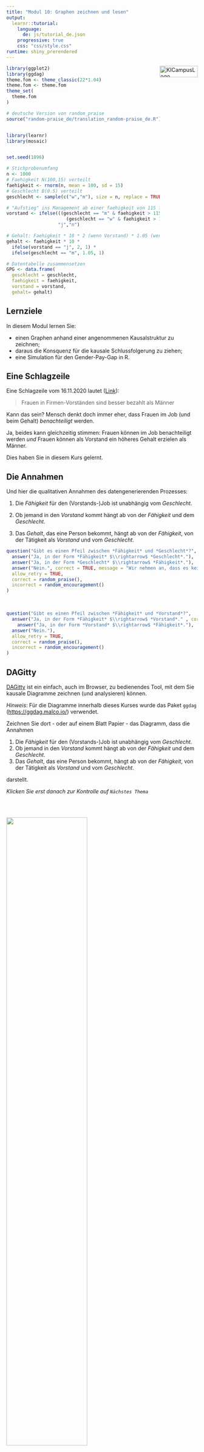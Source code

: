 ```yaml
---
title: "Modul 10: Graphen zeichnen und lesen"
output: 
  learnr::tutorial:
    language: 
      de: js/tutorial_de.json
    progressive: true
    css: "css/style.css"
runtime: shiny_prerendered
---
```


<a href="https://ki-campus.org/">
<img border="0" alt="KICampusLogo" src="images/KIcampusLogo.png" width="100" height="30" style="float: right">
</a>

```r
library(ggplot2)
library(ggdag)
theme.fom <- theme_classic(22*1.04)
theme.fom <- theme.fom
theme_set(
  theme.fom  
)

# deutsche Version von random_praise
source("random-praise_de/translation_random-praise_de.R")


library(learnr)
library(mosaic)


set.seed(1896)

# Stichprobenumfang
n <- 1000
# Faehigkeit N(100,15) verteilt
faehigkeit <- rnorm(n, mean = 100, sd = 15)
# Geschlecht B(0.5) verteilt
geschlecht <- sample(c("w","m"), size = n, replace = TRUE)

# "Aufstieg" ins Management ab einer faehigkeit von 115 für Männer, ab 130 für Frauen
vorstand <- ifelse(((geschlecht == "m" & faehigkeit > 115) | 
                      (geschlecht == "w" & faehigkeit > 130)),
                   "j","n")

# Gehalt: Faehigkeit * 10 * 2 (wenn Vorstand) * 1.05 (wenn Mann)
gehalt <- faehigkeit * 10 * 
  ifelse(vorstand == "j", 2, 1) * 
  ifelse(geschlecht == "m", 1.05, 1)

# Datentabelle zusammensetzen
GPG <- data.frame(
  geschlecht = geschlecht,
  faehigkeit = faehigkeit,
  vorstand = vorstand,
  gehalt= gehalt)
```

## Lernziele

In diesem Modul lernen Sie:

- einen Graphen anhand einer angenommenen Kausalstruktur zu zeichnen;
- daraus die Konsquenz für die kausale Schlussfolgerung zu ziehen;
- eine Simulation für den Gender-Pay-Gap in R.

## Eine Schlagzeile

Eine Schlagzeile vom 16.11.2020 lautet ([Link](https://www.zeit.de/news/2020-11/16/frauen-im-vorstand-von-dax-firmen-verdienen-mehr-als-maenner)): 

> Frauen in Firmen-Vorständen sind besser bezahlt als Männer

Kann das sein? Mensch denkt doch immer eher, dass Frauen im Job (und beim Gehalt) *benachteiligt* werden.

Ja, beides kann gleichzeitig stimmen: Frauen können im Job benachteiligt werden *und* Frauen können als Vorstand ein höheres Gehalt erzielen als Männer. 

Dies haben Sie in diesem Kurs gelernt.

## Die Annahmen

Und hier die qualitativen Annahmen des datengenerierenden Prozesses:

1. Die *Fähigkeit* für den (Vorstands-)Job ist unabhängig vom *Geschlecht*.

2. Ob jemand in den *Vorstand* kommt hängt ab von der *Fähigkeit* und dem *Geschlecht*.

3. Das *Gehalt*, das eine Person bekommt, hängt ab von der *Fähigkeit*, von der Tätigkeit als *Vorstand* und vom *Geschlecht*.

```r
question("Gibt es einen Pfeil zwischen *Fähigkeit* und *Geschlecht*?",
  answer("Ja, in der Form *Fähigkeit* $\\rightarrow$ *Geschlecht*."),
  answer("Ja, in der Form *Geschlecht* $\\rightarrow$ *Fähigkeit*."),
  answer("Nein.", correct = TRUE, message = "Wir nehmen an, dass es keinen Zusammenhang zwischen *Fähigkeit* und *Geschlecht* gibt, daher gibt es auch keinen Pfeil."),
  allow_retry = TRUE,
  correct = random_praise(),
  incorrect = random_encouragement()
)
```

<br>

```r
question("Gibt es einen Pfeil zwischen *Fähigkeit* und *Vorstand*?",
  answer("Ja, in der Form *Fähigkeit* $\\rightarrow$ *Vorstand*." , correct = TRUE, message = "Wir nehmen an, dass die Vorstandstätigkeit von der Fähigkeit abhängt &ndash; und nicht umgekehrt."),
    answer("Ja, in der Form *Vorstand* $\\rightarrow$ *Fähigkeit*."),
  answer("Nein."),
  allow_retry = TRUE,
  correct = random_praise(),
  incorrect = random_encouragement()
)
```

## DAGitty

[DAGitty](http://dagitty.net/) ist ein einfach, auch im Browser, zu bedienendes Tool, mit dem Sie kausale Diagramme zeichnen (und analysieren) können.

*Hinweis*: Für die Diagramme innerhalb dieses Kurses wurde das Paket `ggdag` ([https://ggdag.malco.io/](https://ggdag.malco.io/)) verwendet.

Zeichnen Sie dort - oder auf einem Blatt Papier - das Diagramm, dass die Annahmen

1. Die *Fähigkeit* für den (Vorstands-)Job ist unabhängig vom *Geschlecht*.
2. Ob jemand in den *Vorstand* kommt hängt ab von der *Fähigkeit* und dem *Geschlecht*.
3. Das *Gehalt*, das eine Person bekommt, hängt ab von der *Fähigkeit*, von der Tätigkeit als *Vorstand* und vom *Geschlecht*.

darstellt.

*Klicken Sie erst danach zur Kontrolle auf `Nächstes Thema`*

##

<br>

![](images/GPG-1.png){width="65%"}

1. Die *Fähigkeit* für den (Vorstands-)Job ist unabhängig vom *Geschlecht*. Daher kein Pfeil zwischen diesen Variablen.
2. Ob jemand in den *Vorstand* kommt hängt ab von der *Fähigkeit* und dem *Geschlecht*. Daher sowohl ein Pfeil von *Geschlecht* zu *Vorstand* als auch von *Fähigkeit* zu *Vorstand*.
3. Das *Gehalt*, das eine Person bekommt, hängt ab von der *Fähigkeit*, von der Tätigkeit als *Vorstand* und vom *Geschlecht*. Daher jeweils ein Pfeil von *Fähigkeit*, *Vorstand* und *Geschlecht* zu *Gehalt*.


```r
question("Welche Rolle spielt *Vorstand* im Teilgraphen mit *Geschlecht* und *Fähigkeit*?",
  answer("Mediator"),
  answer("Confounder"),
  answer("Collider", correct = TRUE, message = "Korrekt &ndash; die beiden Pfeile zeigen beide auf *Vorstand*."),
         allow_retry = TRUE,
         correct = random_praise(),
         incorrect = random_encouragement())
```

## Eine Simulation

Treffen wir zusätzlich noch quantitative Modellannahmen für das Beispiel:

1. `faehigkeit` ist normalverteilt mit $\mu=1000$ und $\sigma=15$.

2. `geschlecht` ist Bernoulliverteilt mit einer Wahrscheinlichkeit von $\pi=0.5$ für eine Frau.

3. Ein Mann kommt ab einer `faehigkeit` größer als 115 in den Vorstand, eine Frau erst ab 130. Frauen müssen also fähiger sein als Männer um in den Vorstand zu kommmen &ndash; so hier die Annahme.

4. Das `gehalt` setzt sich zusammen aus `faehigkeit` ($\cdot 10$). Es ist im `vorstand` doppelt so hoch und für Männer noch einmal $5\%$ höher. Fähigere Leute verdienen mehr, Mitglieder des Vorstands verdienen mehr und Männer verdienen mehr.
$$\text{gehalt} = \text{faehigkeit} \cdot 10 \cdot \begin{cases}2, \,\text{ist Vorstand} \\ 1, \,\text{sonst} \end{cases} \cdot \begin{cases}1.05, \,\text{ist Mann} \\ 1, \,\text{sonst} \end{cases}.$$

<red>&#9888;</red> Auch diese Annahmen sind stark vereinfacht!

Um dies in `R` für z. B. $n=1000$ Mitarbeiter:innen zu simulieren kann folgender Code verwendet werden:

```r
# Paket aktivieren
library(mosaic)
# Zufallszahlengenerator initiieren
set.seed(1896)

# Stichprobenumfang
n <- 1000
# Faehigkeit: N(100,15) verteilt
faehigkeit <- rnorm(n, mean = 100, sd = 15)
# Geschlecht: B(0.5) verteilt
geschlecht <- sample(c("w","m"), size = n, replace = TRUE)

# "Aufstieg" ins Management: ab einer faehigkeit von 115 für Männer, ab 130 für Frauen
vorstand <- ifelse(((geschlecht == "m" & faehigkeit > 115) | 
                      (geschlecht == "w" & faehigkeit > 130)),
                   "j","n")

# Gehalt: Faehigkeit * 10 * 2 (wenn Vorstand) * 1.05 (wenn Mann)
gehalt <- faehigkeit * 10 * 
  ifelse(vorstand == "j", 2, 1) * 
  ifelse(geschlecht == "m", 1.05, 1)

# Datentabelle zusammensetzen
GPG <- data.frame(
  geschlecht = geschlecht,
  faehigkeit = faehigkeit,
  vorstand = vorstand,
  gehalt = gehalt)
```

<br>
<span style="color:#301a87;">&#10146;</span> Ein Einblick in die simulierten Daten:
```r
knitr::kable(head(GPG, 5))
```


## Analyse 1

Wie konstruiert: 

Es gibt keine nennenswerten Unterschiede (hier: im arithmetischen Mittelwert, engl. mean; Funktion `mean()`) in der Fähigkeit zwischen den Geschlechtern:

```r
mean(faehigkeit ~ geschlecht, data = GPG)
```

Und im Gehalt? 

Ändern Sie den Code so, dass Sie den arithmetischen Mittelwert der Variable `gehalt` je Geschlecht ausgeben:

```r
mean(faehigkeit ~ geschlecht, data = GPG)
```

```r
mean(gehalt ~ geschlecht, data = GPG)
```

##

Wie konstruiert: 

Männer verdienen im Durchschnitt mit `r round(mean(gehalt ~ geschlecht, data = GPG))[1]` mehr als Frauen, deren Durchschnittsgehalt hier bei `r round(mean(gehalt ~ geschlecht, data = GPG))[2]` liegt.

## Analyse 2

Was passiert, wenn wir uns auf die Vorstandsmitglieder beschränken, d. h., wir wählen (`filter`) nur die Beobachtungen aus, die die Bedingung erfüllen, dass sie im Vorstand sind (`vorstand == "j"`):

```r
GPG %>%
  filter(vorstand == "j") %>%
  mean(gehalt ~ geschlecht, data = .)
```

## 

```r
GPG %>%
  filter(vorstand == "j") %>%
  mean(gehalt ~ geschlecht, data = .)
```

Obwohl Männer insgesamt nach Konstruktion mehr verdienen, verdienen Frauen im Vorstand mehr.

Warum?

Weil sie fähiger sein mussten um in den Vorstand zu kommen.

Kontrollieren Sie dies, indem Sie den Code so abändern, dass Sie den arithmetischen Mittelwert der Variable `faehigkeit` je Geschlecht für die Vorstandsmitglieder ausgeben.

```r
GPG %>%
  filter(vorstand == "j") %>%
  mean(gehalt ~ geschlecht, data = .)
```

```r
GPG %>%
  filter(vorstand == "j") %>%
  mean(faehigkeit ~ geschlecht, data = .)
```

<br>

Und das Gehalt hängt ja, neben dem Geschlecht und der Tätigkeit im Vorstand auch von der Fähigkeit ab &ndash; so die Annahme.

## Verzerrung

Wie in Modul 6 besprochen: 

Adjustierung eines Colliders erzeugt eine Verzerrung, es wird ein Scheinzusammenhang, der den Effekt des Geschlechts auf das Gehalt verzerrt. Mit [DAGitty](http://dagitty.net/) kann dies schön gezeigt werden:

![](images/GPG-2.png){width="65%"}

## Hinweis

***

<red> **Dieser Kurs ist aktuell noch in der Entwicklung!** </red>

Bitte melden Sie Fehler, Unklarheiten und Verbesserungsvorschläge [hier](https://github.com/luebby/WWWEKI/issues).

Das Vorhaben *Was, wie, warum? Einstiegskurs Kausale Inferenz (WWWEKI)* wird mit Mitteln des Bundesministeriums für Bildung und Forschung unter dem Förderkennzeichen 16DHBQP040 gefördert.


![](images/csm_Logo-BMBF.jpg)